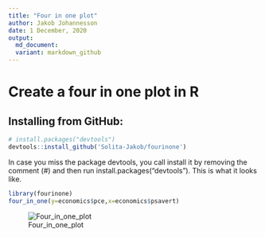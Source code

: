 ```yaml
---
title: "Four in one plot"
author: Jakob Johannesson
date: 1 December, 2020
output:
  md_document:
  variant: markdown_github
---
```

# Create a four in one plot in R



## Installing from GitHub:

```r
# install.packages("devtools")
devtools::install_github('Solita-Jakob/fourinone')
```

In case you miss the package devtools, you call install it by removing the comment (#) and then run install.packages("devtools"). This is what it looks like.

```r
library(fourinone)
four_in_one(y=economics$pce,x=economics$psavert)
```

![Four_in_one_plot](four_in_one.png)